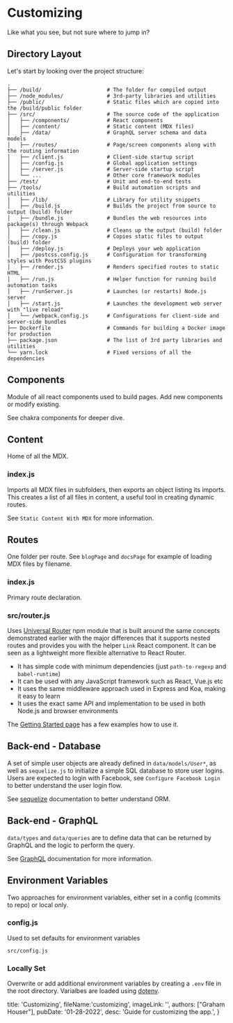 # Customizing
Like what you see, but not sure where to jump in?

## Directory Layout
Let's start by looking over the project structure:

```
.
├── /build/                     # The folder for compiled output
├── /node_modules/              # 3rd-party libraries and utilities
├── /public/                    # Static files which are copied into the /build/public folder
├── /src/                       # The source code of the application
│   ├── /components/            # React components
│   ├── /content/               # Static content (MDX files)
│   ├── /data/                  # GraphQL server schema and data models
│   ├── /routes/                # Page/screen components along with the routing information
│   ├── /client.js              # Client-side startup script
│   ├── /config.js              # Global application settings
│   ├── /server.js              # Server-side startup script
│   └── ...                     # Other core framework modules
├── /test/                      # Unit and end-to-end tests
├── /tools/                     # Build automation scripts and utilities
│   ├── /lib/                   # Library for utility snippets
│   ├── /build.js               # Builds the project from source to output (build) folder
│   ├── /bundle.js              # Bundles the web resources into package(s) through Webpack
│   ├── /clean.js               # Cleans up the output (build) folder
│   ├── /copy.js                # Copies static files to output (build) folder
│   ├── /deploy.js              # Deploys your web application
│   ├── /postcss.config.js      # Configuration for transforming styles with PostCSS plugins
│   ├── /render.js              # Renders specified routes to static HTML
│   ├── /run.js                 # Helper function for running build automation tasks
│   ├── /runServer.js           # Launches (or restarts) Node.js server
│   ├── /start.js               # Launches the development web server with "live reload"
│   └── /webpack.config.js      # Configurations for client-side and server-side bundles
├── Dockerfile                  # Commands for building a Docker image for production
├── package.json                # The list of 3rd party libraries and utilities
└── yarn.lock                   # Fixed versions of all the dependencies
```

## Components
Module of all react components used to build pages. Add new components or modify existing.

See chakra components for deeper dive.

## Content
Home of all the MDX.
### index.js
Imports all MDX files in subfolders, then exports an object listing its imports.
This creates a list of all files in content, a useful tool in creating dynamic routes.

See `Static Content With MDX` for more information.

## Routes
One folder per route. See `blogPage` and `docsPage` for example of loading MDX files by filename.
### index.js
Primary route declaration.
### src/router.js
Uses [Universal Router](https://github.com/kriasoft/universal-router) npm
module that is built around the same concepts demonstrated earlier with the major differences that
it supports nested routes and provides you with the helper `Link` React component. It can be seen as
a lightweight more flexible alternative to React Router.

- It has simple code with minimum dependencies (just `path-to-regexp` and `babel-runtime`)
- It can be used with any JavaScript framework such as React, Vue.js etc
- It uses the same middleware approach used in Express and Koa, making it easy to learn
- It uses the exact same API and implementation to be used in both Node.js and browser environments

The [Getting Started page](https://github.com/kriasoft/universal-router/blob/master/docs/getting-started.md)
has a few examples how to use it.

## Back-end - Database
A set of simple user objects are already defined in `data/models/User*`, as well as `sequelize.js` to initialize a simple SQL database to store user logins.
Users are expected to login with Facebook, see `Configure Facebook Login` to better understand the user login flow.

See [sequelize](https://sequelize.org/) documentation to better understand ORM.

## Back-end - GraphQL
`data/types` and `data/queries` are to define data that can be returned by GraphQL and the logic to perform the query.

See [GraphQL](https://graphql.org/learn/) documentation for more information.

## Environment Variables
Two approaches for environment variables, either set in a config (commits to repo) or local only.
### config.js
Used to set defaults for environment variables
```
src/config.js
```
### Locally Set
Overwrite or add additional environment variables by creating a `.env` file in the root directory.
Varialbes are loaded using [dotenv](https://www.npmjs.com/package/dotenv).

  title: 'Customizing',
  fileName:'customizing',
  imageLink: '',
  authors: ["Graham Houser"],
  pubDate: '01-28-2022',
  desc: 'Guide for customizing the app.',
}
